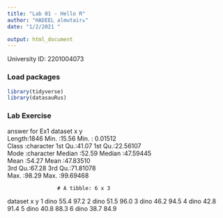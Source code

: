 ```yaml
---
title: "Lab 01 - Hello R"
author: "HADEEL almutairه"
date: "1/2/2021 "

output: html_document
---
```


University ID: 2201004073

### Load packages

```r
library(tidyverse) 
library(datasauRus)
```

### Lab Exercise
answer for Ex1
   dataset                x               y           
 Length:1846        Min.   :15.56   Min.   : 0.01512  
 Class :character   1st Qu.:41.07   1st Qu.:22.56107  
 Mode  :character   Median :52.59   Median :47.59445  
                    Mean   :54.27   Mean   :47.83510  
                    3rd Qu.:67.28   3rd Qu.:71.81078  
                    Max.   :98.29   Max.   :99.69468
                    
                    # A tibble: 6 x 3
  dataset     x     y
  <chr>   <dbl> <dbl>
1 dino     55.4  97.2
2 dino     51.5  96.0
3 dino     46.2  94.5
4 dino     42.8  91.4
5 dino     40.8  88.3
6 dino     38.7  84.9


